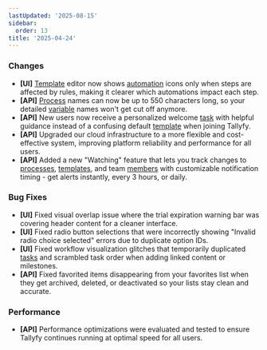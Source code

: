 ```yaml
---
lastUpdated: '2025-08-15'
sidebar:
  order: 13
title: '2025-04-24'
---
```


### Changes

- **[UI]** [Template](/products/pro/documenting/templates/) editor now shows [automation](/products/pro/documenting/templates/automations/) icons only when steps are affected by rules, making it clearer which automations impact each step.
- **[API]** [Process](/products/pro/tracking-and-tasks/processes/) names can now be up to 550 characters long, so your detailed [variable](/products/pro/documenting/templates/variables/) names won't get cut off anymore.
- **[API]** New users now receive a personalized welcome [task](/products/pro/tracking-and-tasks/tasks/) with helpful guidance instead of a confusing default [template](/products/pro/documenting/templates/) when joining Tallyfy.
- **[API]** Upgraded our cloud infrastructure to a more flexible and cost-effective system, improving platform reliability and performance for all users.
- **[API]** Added a new "Watching" feature that lets you track changes to [processes](/products/pro/tracking-and-tasks/processes/), [templates](/products/pro/documenting/templates/), and team [members](/products/pro/documenting/members/) with customizable notification timing - get alerts instantly, every 3 hours, or daily.

### Bug Fixes

- **[UI]** Fixed visual overlap issue where the trial expiration warning bar was covering header content for a cleaner interface.
- **[UI]** Fixed radio button selections that were incorrectly showing "Invalid radio choice selected" errors due to duplicate option IDs.
- **[UI]** Fixed workflow visualization glitches that temporarily duplicated [tasks](/products/pro/tracking-and-tasks/tasks/) and scrambled task order when adding linked content or milestones.
- **[API]** Fixed favorited items disappearing from your favorites list when they get archived, deleted, or deactivated so your lists stay clean and accurate.

### Performance

- **[API]** Performance optimizations were evaluated and tested to ensure Tallyfy continues running at optimal speed for all users.